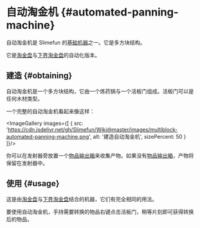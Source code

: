 
# 自动淘金机 \{#automated-panning-machine}

自动淘金机是 Slimefun 的[基础机器](/Basic-Machines)之一。它是多方块结构。

它是[淘金盘](/Gold-Pan)与[下界淘金盘](/Nether-Gold-Pan)的自动化版本。

## 建造 \{#obtaining}

自动淘金机是一个多方块结构，它由一个炼药锅与一个活板门组成。活板门可以是任何木材类型。

一个完整的自动淘金机看起来像这样：

<ImageGallery images={[
  {
    src: 'https://cdn.jsdelivr.net/gh/Slimefun/Wiki@master/images/multiblock-automated-panning-machine.png',
    alt: '建造自动淘金机',
    sizePercent: 50
  }
]}/>

你可以在发射器旁放置一个[物品输出箱](/Output-Chest)来收集产物。如果没有[物品输出箱](/Output-Chest)，产物将保留在发射器中。

## 使用 \{#usage}

这是由[淘金盘](/Gold-Pan)与[下界淘金盘](/Nether-Gold-Pan)结合的机器，它们有完全相同的用法。

要使用自动淘金机，手持需要转换的物品右键点击活板门，稍等片刻即可获得转换后的物品。
